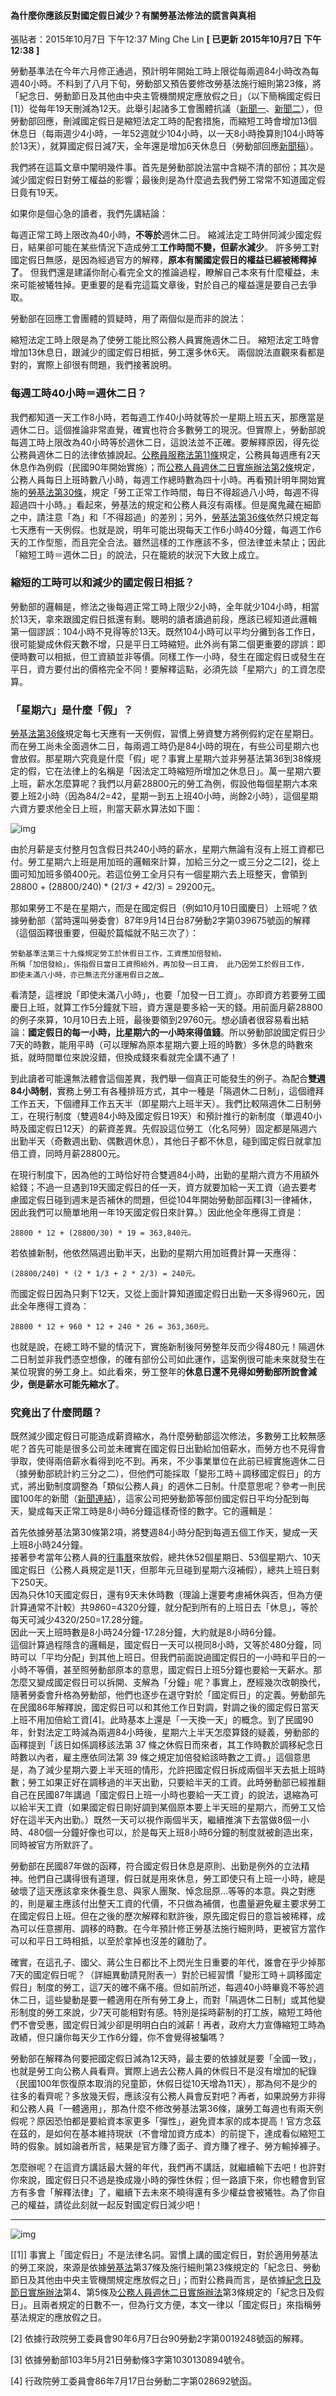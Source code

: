 #### 為什麼你應該反對國定假日減少？有關勞基法修法的謊言與真相

張貼者：2015年10月7日 下午12:37 Ming Che Lin   **[ 已更新 2015年10月7日 下午12:38 ]**

勞動基準法在今年六月修正通過，預計明年開始工時上限從每兩週84小時改為每週40小時。不料到了八月下旬，勞動部又預告要修改勞基法施行細則第23條，將「紀念日、勞動節日及其他由中央主管機關規定應放假之日」（以下簡稱國定假日[1]）從每年19天刪減為12天。此舉引起諸多工會團體抗議（[新聞一](https://www.google.com/url?q=http://www.civilmedia.tw/archives/36444&sa=D&usg=AFQjCNHUJBkoyxtWlNn53-MwUYQ_ZB4XHQ)、[新聞二](https://www.google.com/url?q=http://www.civilmedia.tw/archives/36502&sa=D&usg=AFQjCNHXKLOns8xPJoj1a-gHDLHVPxlfXA)），但勞動部回應，刪減國定假日是縮短法定工時的配套措施，而縮短工時會增加13個休息日（每兩週少4小時，一年52週就少104小時，以一天8小時換算則104小時等於13天），就算國定假日減7天，全年還是增加6天休息日（勞動部回應[新聞稿](https://www.google.com/url?q=http://www.mol.gov.tw/announcement/2099/23752/&sa=D&usg=AFQjCNErYIqedv9fZNjEvuRv-sfUxeXUDA)）。

我們將在這篇文章中闡明幾件事。首先是勞動部說法當中含糊不清的部份；其次是減少國定假日對勞工權益的影響；最後則是為什麼過去我們勞工常常不知道國定假日竟有19天。

如果你是個心急的讀者，我們先講結論：

每週正常工時上限改為40小時，**不等於**週休二日。
縮減法定工時併同減少國定假日，結果卻可能在某些情況下造成勞工**工作時間不變，但薪水減少**。
許多勞工對國定假日無感，是因為經過官方的解釋，**原本有關國定假日的權益已經被稀釋掉了**。
但我們還是建議你耐心看完全文的推論過程，瞭解自己本來有什麼權益，未來可能被犧牲掉。更重要的是看完這篇文章後，對於自己的權益還是要自己去爭取。

勞動部在回應工會團體的質疑時，用了兩個似是而非的說法：

縮短法定工時上限是為了使勞工能比照公務人員實施週休二日。
縮短法定工時會增加13休息日，跟減少的國定假日相抵，勞工還多休6天。
兩個說法直觀來看都是對的，實際上卻很有問題，我們接著說明。


### 每週工時40小時＝週休二日？

我們都知道一天工作8小時，若每週工作40小時就等於一星期上班五天，那應當是週休二日。這個推論非常直覺，確實也符合多數勞工的現況。但實際上，勞動部說每週工時上限改為40小時等於週休二日，這說法並不正確。要解釋原因，得先從公務員週休二日的法律依據說起。[公務員服務法第11條](https://law.moj.gov.tw/LawClass/LawSingle.aspx?pcode=S0020038&flno=11)規定，公務員每週應有2天休息作為例假（民國90年開始實施）；而[公務人員週休二日實施辦法第2條](https://law.moj.gov.tw/LawClass/LawSingle.aspx?pcode=A0030127&flno=2)規定，公務人員每日上班時數八小時，每週工作總時數為四十小時。再看預計明年開始實施的[勞基法第30條](https://law.moj.gov.tw/LawClass/LawSingle.aspx?pcode=N0030001&flno=30)，規定「勞工正常工作時間，每日不得超過八小時，每週不得超過四十小時。」看起來，勞基法的規定和公務人員沒有兩樣。但是魔鬼藏在細節之中，請注意「為」和「不得超過」的差別；另外，[勞基法第36條](https://law.moj.gov.tw/LawClass/LawSingle.aspx?pcode=N0030001&flno=36)依然只規定每七天應有一天例假。也就是說，明年可能出現每天工作6小時40分鐘，每週工作6天的工作型態，而且完全合法。雖然這樣的工作應該不多，但法律並未禁止；因此「縮短工時＝週休二日」的說法，只在籠統的狀況下大致上成立。

### 縮短的工時可以和減少的國定假日相抵？

勞動部的邏輯是，修法之後每週正常工時上限少2小時，全年就少104小時，相當於13天，拿來跟國定假日抵還有剩。聰明的讀者讀過前段，應該已經知道此邏輯第一個謬誤：104小時不見得等於13天。既然104小時可以平均分攤到各工作日，很可能變成休假天數不增，只是平日工時縮短。此外尚有第二個更重要的謬誤：即便時數可以相抵，但工資額並非等價。同樣工作一小時，發生在國定假日或發生在平日，資方要付出的價格完全不同！要解釋這點，必須先談「星期六」的工資怎麼算。

### 「星期六」是什麼「假」？

[勞基法第36條](https://law.moj.gov.tw/LawClass/LawSingle.aspx?pcode=N0030001&flno=36)規定每七天應有一天例假，習慣上勞資雙方將例假約定在星期日。而在勞工尚未全面週休二日，每兩週工時仍是84小時的現在，有些公司星期六也會放假。那星期六究竟是什麼「假」呢？事實上星期六並非勞基法第36到38條規定的假，它在法律上的名稱是「因法定工時縮短所增加之休息日」。萬一星期六要上班，薪水怎麼算呢？我們以月薪28800元的勞工為例，假設他每個星期六本來要上班2小時（因為84/2=42，星期一到五上班40小時，尚餘2小時），這個星期六資方要求他全日上班，則當天薪水算法如下圖：

![img](/images/2015100701/pay.png)


由於月薪是支付整月包含假日共240小時的薪水，星期六無論有沒有上班工資都已付。勞工星期六上班是用加班的邏輯來計算，加給三分之一或三分之二[2]，從上圖可知加班多領400元。若這位勞工全月只有一個星期六去上班整天，會領到28800 + (28800/240) * (2*1/3 + 4*2/3) = 29200元。

那如果勞工不是在星期六，而是在國定假日（例如10月10日國慶日）上班呢？依據勞動部（當時還叫勞委會）87年9月14日台87勞動2字第039675號函的解釋（這個函釋很重要，但礙於篇幅就不貼三次了）：

```
勞動基準法第三十九條規定勞工於休假日工作，工資應加倍發給。
所稱「加倍發給」，係指假日當日工資照給外，再加發一日工資， 此乃因勞工於假日工作，
即使未滿八小時，亦已無法充分運用假日之故…
```

看清楚，這裡說「即使未滿八小時」，也要「加發一日工資」。亦即資方若要勞工國慶日上班，就算工作5分鐘就下班，資方還是要多給一天的錢。用前面月薪28800的例子來算，10月10日去上班，最後要領到29760元。想必讀者很容易看出結論：**國定假日的每一小時，比星期六的一小時來得值錢**。所以勞動部說國定假日少7天的時數，能用平時（可以理解為原本星期六要上班的時數）多休息的時數來抵，就時間單位來說沒錯，但換成錢來看就完全講不通了！

到此讀者可能還無法體會這個差異，我們舉一個真正可能發生的例子。為配合**雙週84小時制**，實務上勞工有各種排班方式，其中一種是「隔週休二日制」，這個禮拜工作五天，下個禮拜工作五天半（即星期六上班半天）。我們比較隔週休二日制勞工，在現行制度（雙週84小時及國定假日19天）和預計推行的新制度（單週40小時及國定假日12天）的薪資差異。先假設這位勞工（化名阿勞）固定都是隔週六出勤半天（奇數週出勤、偶數週休息），其他日子都不休息，碰到國定假日就拿加倍工資，同時月薪28800元。

在現行制度下，因為他的工時恰好符合雙週84小時，出勤的星期六資方不用額外給錢；不過一旦遇到19天國定假日的任一天，資方就要加給一天工資（過去要考慮國定假日碰到週末是否補休的問題，但從104年開始勞動部函釋[3]一律補休，因此我們可以簡單地用一年19天國定假日來計算。）因此他全年應得工資是：

```
28800 * 12 + (28800/30) * 19 = 363,840元。
```

若依據新制，他依然隔週出勤半天，出勤的星期六用加班費計算一天應得：

```
(28800/240) * (2 * 1/3 + 2 * 2/3) = 240元。
```

而國定假日因為只剩下12天，又從上面計算知道國定假日出勤一天多得960元，因此全年應得工資為：

```
28800 * 12 + 960 * 12 + 240 * 26 = 363,360元。
```

也就是說，在總工時不變的情況下，實施新制後阿勞整年反而少得480元！隔週休二日制並非我們憑空想像，的確有部份公司如此運作，這案例很可能未來就發生在某位現實的勞工身上。如此看來，勞工整年的**休息日還不見得如勞動部所說會減少，倒是薪水可能先縮水了**。


### 究竟出了什麼問題？

既然減少國定假日可能造成薪資縮水，為什麼勞動部這次修法，多數勞工比較無感呢？首先可能是很多公司並未確實在國定假日出勤給加倍薪水，而勞方也不見得會爭取，使得兩倍薪水看得到吃不到。再來，不少事業單位在此前已經實施週休二日（據勞動部統計約三分之二），但他們可能採取「變形工時＋調移國定假日」的方式，將出勤制度調整為「類似公務人員」的週休二日制。什麼意思呢？參考一則民國100年的新聞（[新聞連結](https://www.google.com/url?q=http://www.8news.com.tw/archives/20163&sa=D&usg=AFQjCNE8ktrhHxxxeSTa8sQsPVYPayKfBw)），這家公司把勞動節等部份國定假日平均分配到每天，變成每天正常工時是8小時6分鐘這樣奇怪的數字。它的邏輯是：

首先依據勞基法第30條第2項，將雙週84小時分配到每週五個工作天，變成一天上班8小時24分鐘。  
接著參考當年公務人員的[行事曆](https://www.dgpa.gov.tw/information?uid=41&pid=4981)來放假，總共休52個星期日、53個星期六、10天國定假日（公務人員規定是11天，但那年元旦碰到星期六沒補假），總共上班日剩下250天。  
因為只休10天國定假日，還有9天未休時數（理論上還要考慮補休與否，但為方便計算通常不計較）共9*8*60=4320分鐘，就分配到所有的上班日去「休息」，等於每天可減少4320/250=17.28分鐘。  
因此一天上班時數是8小時24分鐘-17.28分鐘，大約就是8小時6分鐘。  
這個計算過程隱含的邏輯是，國定假日一天可以視同8小時，又等於480分鐘，同時可以「平均分配」到其他上班日。但我們前面說過國定假日的一小時和平日的一小時不等價，甚至照勞動部原本的意思，國定假日上班5分鐘也要給一天薪水。那怎麼又變成國定假日可以拆開、支解為「分鐘」呢？事實上，歷經幾次改朝換代，隨著勞委會升格為勞動部，他們也逐步在退守對於「國定假日」的定義。勞動部先在民國86年解釋說，國定假日可以和其他工作日對調，對調之後的國定假日當天上班不用加倍給工資[4]。此時基本上還是「一天換一天」的概念。到了民國90年，針對法定工時減為兩週84小時後，星期六上半天怎麼算錢的疑義，勞動部的函釋提到「該日如係調移該法第 37 條之休假日而來者，其工作時數於調移紀念日時數以內者，雇主應依同法第 39 條之規定加倍發給該時數之工資。」這個意思是，為了減少星期六要上半天班的情形，允許把國定假日拆成兩個半天去抵上班時數；勞工如果正好在調移過的半天出勤，只要給半天的工資。此時勞動部已經推翻自己在民國87年講過「國定假日上班一小時也要給一天工資」的說法，退縮為可以給半天工資（如果國定假日剛好調到某個原本要上半天班的星期六，而勞工又恰好在這半天內出勤。）既然一天可以視作兩個半天，繼續推演下去當做8個一小時、480個一分鐘好像也可以，於是每天上班8小時6分鐘的制度就被創造出來，同時被官方所默許了。

勞動部在民國87年做的函釋，符合國定假日休息是原則、出勤是例外的立法精神。他們自己講得很有道理，假日就是用來休息，勞工即使只有上班一小時，總是破壞了這天應該拿來休養生息、與家人團聚、悼念屈原…等等的本意。與之對應的，則是雇主應該付出整天工資的代價，不只做為補償，也盡量避免雇主要求勞工在國定假日上班。但在之後的歷次解釋和默許後，原先國定假日的意旨被稀釋，成為可以任意挪用、調移的時數。在今年預計修正勞基法施行細則時，更被官方當作可以和平日工時相抵，以至於拿掉也沒差的雞肋了。

確實，在這孔子、國父、蔣公生日都比不上閃光生日重要的年代，誰會在乎少掉那7天的國定假日呢？（詳細異動請見附表一）對於已經習慣「變形工時＋調移國定假日」制度的勞工，這7天的確不痛不癢。但如前所述，每週40小時畢竟不等於週休二日，這些變動是要一體適用在所有勞工身上，而對「隔週休二日制」或其他變形制度的勞工來說，少7天可能相對有感。特別是採時薪制的打工族，縮短工時他們不會受惠，國定假日減少卻是明明白白的減薪！再者，政府大力宣傳縮短工時為政績，但只讓你每天少工作6分鐘，你不會覺得被騙嗎？

勞動部在解釋為何要把國定假日減為12天時，最主要的依據就是要「全國一致」，也就是勞工向公務人員看齊。實際上過去公務人員的休假日不是沒有增加的紀錄（民國100年恢復原本取消的兒童節，休假日從10天增為11天），那為何不是少的往多的看齊呢？多放幾天假，應該沒有公務人員會反對吧？再者，如果說勞方非得和公務人員「一體適用」，那為什麼不修改勞基法第36條，讓勞工每週也有兩天例假呢？原因恐怕都是要給資本家更多「彈性」，避免資本家的成本提高！官方念茲在茲的，是如何在基本維持現狀（不會增加資方成本）的前提下，達成看似縮短工時的假象。誠如論者所言，結果是官方賺了面子、資方賺了裡子、勞方輸掉褲子。

怎麼辦呢？在這資方講話最大聲的年代，我們再不講話，就繼續輸下去吧！也許對你來說，國定假日只不過是換成幾小時的彈性休假；但一路讀下來，你也體會到官方有多會「解釋法律」了，繼續下去未來不曉得還有多少權益會被犧牲。為了你自己的權益，請從此刻就一起反對國定假日減少吧！

---

![img](/images/2015100701/holiday_table.png)

[[1]] 事實上「國定假日」不是法律名詞。習慣上講的國定假日，對於適用勞基法的勞工來說，來源是依據[勞基法](https://law.moj.gov.tw/LawClass/LawAll.aspx?pcode=N0030001)第37條及施行細則第23條規定的「紀念日、勞動節日及其他由中央主管機關規定應放假之日」；而對公務員而言，是依據[紀念日及節日實施辦法](https://law.moj.gov.tw/LawClass/LawAll.aspx?pcode=D0020033)第4、第5條及[公務人員週休二日實施辦法](https://law.moj.gov.tw/LawClass/LawAll.aspx?pcode=A0030127)第3條規定的「紀念日及假日」。且兩者規定的日數不一，但為行文方便，本文一律以「國定假日」來指稱勞基法規定的應放假之日。

[2] 依據行政院勞工委員會90年6月7日台90勞動2字第0019248號函的解釋。

[3] 依據勞動部103年5月21日勞動條3字第1030130894號令。

[4] 行政院勞工委員會86年7月17日台勞動二字第028692號函。
